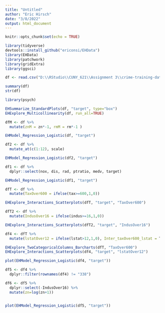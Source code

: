 ```yaml
---
title: "Untitled"
author: "Eric Hirsch"
date: "3/8/2022"
output: html_document
---
```


```r
knitr::opts_chunk$set(echo = TRUE)
```

```r
library(tidyverse)
devtools::install_github("ericonsi/EHData")
library(EHData)
library(patchwork)
library(gridExtra)
library(ggsci)
```
```r

df <- read.csv("D:\\RStudio\\CUNY_621\\Assignment 3\\crime-training-data_modified.csv")
```

```r

summary(df)
str(df)

```
```r
library(psych)

EHSummarize_StandardPlots(df, "target", type="box")
EHExplore_Multicollinearity(df, run_all=TRUE)

```

```r

dfM <- df %>%
  mutate(znM = zn*-1, rmM = rm*-1 )
```

 
```r

EHModel_Regression_Logistic(df, "target")
```
```r

df2 <- df %>%
  mutate_at(c(1:12), scale)

EHModel_Regression_Logistic(df2, "target")

```

```r

df1 <- df %>%
  dplyr::select(nox, dis, rad, ptratio, medv, target)

EHModel_Regression_Logistic(df1, "target")


```
```r

dfT <- df %>%
  mutate(TaxOver600 = ifelse(tax>=600,1,0))

EHExplore_Interactions_Scatterplots(dfT, "target", "TaxOver600")

```

```r

dfT2 <- df %>%
  mutate(IndusOver16 = ifelse(indus>=16,1,0))

EHExplore_Interactions_Scatterplots(dfT2, "target", "IndusOver16")

```

```r

df4 <- dfT %>%
  mutate(lstatOver12 = ifelse(lstat>12,1,0), Inter_taxOver600_lstat = TaxOver600*lstat, Inter_lstatOver12_medv = lstatOver12*medv, IndusOver16 = ifelse(indus>=16,1,0)) 

EHExplore_TwoCategoricalColumns_Barcharts(dfT, "TaxOver600")
EHExplore_Interactions_Scatterplots(df4, "target", "lstatOver12")
```

```r


plot(EHModel_Regression_Logistic(df4, "target")) 

```

```r


df5 <- df4 %>%
  dplyr::filter(rownames(df4) != "338")

df6 <- df5 %>%
  dplyr::select(-IndusOver16) %>%
  mutate(zn=log(zn+1))


plot(EHModel_Regression_Logistic(df5, "target"))


```

